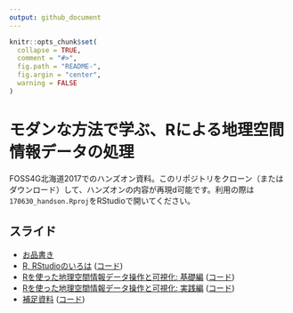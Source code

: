 ```yaml
---
output: github_document
---
```


<!-- README.md is generated from README.Rmd. Please edit that file -->

```r
knitr::opts_chunk$set(
  collapse = TRUE,
  comment = "#>",
  fig.path = "README-",
  fig.argin = "center",
  warning = FALSE
)
```

# モダンな方法で学ぶ、Rによる地理空間情報データの処理

FOSS4G北海道2017でのハンズオン資料。このリポジトリをクローン（またはダウンロード）して、ハンズオンの内容が再現d可能です。利用の際は`170630_handson.Rproj`をRStudioで開いてください。

## スライド

- [お品書き](https://rawgit.com/uribo/foss4g_hkd_handson/master/slides/0-welcome.html)
- [R, RStudioのいろは](https://rawgit.com/uribo/foss4g_hkd_handson/master/slides/1-r-introduction.html) ([コード](1-r-introduction.R))
- [Rを使った地理空間情報データ操作と可視化: 基礎編](https://rawgit.com/uribo/foss4g_hkd_handson/master/slides/2-data-manip-and-vis.html) ([コード](2-data-manip-and-vis.R))
- [Rを使った地理空間情報データ操作と可視化: 実践編](https://rawgit.com/uribo/foss4g_hkd_handson/master/slides/2-data-manip-and-vis2.html) ([コード](2-data-manip-and-vis.R#L156))
- [補足資料](https://rawgit.com/uribo/foss4g_hkd_handson/master/slides/3-advanced.html) ([コード](3-advanced.R))

